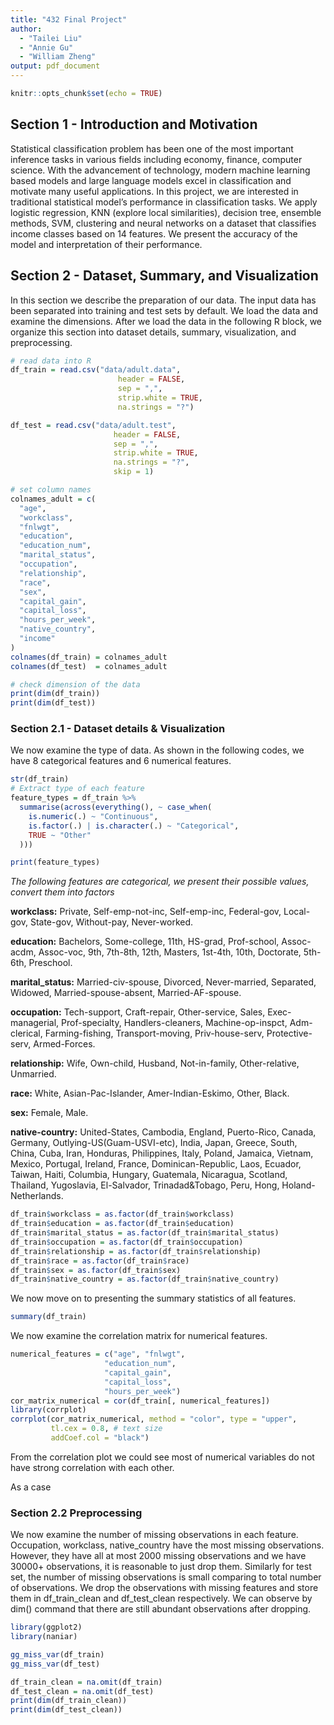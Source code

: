```yaml
---
title: "432 Final Project"
author: 
  - "Tailei Liu"
  - "Annie Gu"
  - "William Zheng"
output: pdf_document
---
```


```r
knitr::opts_chunk$set(echo = TRUE)
```

## Section 1 - Introduction and Motivation

Statistical classification problem has been one of the most important inference tasks in various fields including economy, finance, computer science. With the advancement of technology, modern machine learning based models and large language models excel in classification and motivate many useful applications. In this project, we are interested in traditional statistical model's performance in classification tasks. We apply logistic regression, KNN (explore local similarities), decision tree, ensemble methods, SVM, clustering and neural networks on a dataset that classifies income classes based on 14 features. We present the accuracy of the model and interpretation of their performance.

## Section 2 - Dataset, Summary, and Visualization

In this section we describe the preparation of our data. The input data has been separated into training and test sets by default. We load the data and examine the dimensions. After we load the data in the following R block, we organize this section into dataset details, summary, visualization, and preprocessing.

```r
# read data into R
df_train = read.csv("data/adult.data", 
                        header = FALSE, 
                        sep = ",", 
                        strip.white = TRUE, 
                        na.strings = "?")

df_test = read.csv("data/adult.test", 
                       header = FALSE, 
                       sep = ",", 
                       strip.white = TRUE, 
                       na.strings = "?", 
                       skip = 1)

# set column names
colnames_adult = c(
  "age", 
  "workclass", 
  "fnlwgt", 
  "education", 
  "education_num", 
  "marital_status", 
  "occupation", 
  "relationship", 
  "race", 
  "sex", 
  "capital_gain", 
  "capital_loss", 
  "hours_per_week", 
  "native_country", 
  "income"
)
colnames(df_train) = colnames_adult
colnames(df_test)  = colnames_adult

# check dimension of the data
print(dim(df_train))
print(dim(df_test))
```

### Section 2.1 - Dataset details & Visualization

We now examine the type of data. As shown in the following codes, we have 8 categorical features and 6 numerical features.

```r
str(df_train)
# Extract type of each feature
feature_types = df_train %>%
  summarise(across(everything(), ~ case_when(
    is.numeric(.) ~ "Continuous",
    is.factor(.) | is.character(.) ~ "Categorical",
    TRUE ~ "Other"
  )))

print(feature_types)
```

*The following features are categorical, we present their possible values, convert them into factors*

**workclass:** Private, Self-emp-not-inc, Self-emp-inc, Federal-gov, Local-gov, State-gov, Without-pay, Never-worked.

**education:** Bachelors, Some-college, 11th, HS-grad, Prof-school, Assoc-acdm, Assoc-voc, 9th, 7th-8th, 12th, Masters, 1st-4th, 10th, Doctorate, 5th-6th, Preschool.

**marital_status:** Married-civ-spouse, Divorced, Never-married, Separated, Widowed, Married-spouse-absent, Married-AF-spouse.

**occupation:** Tech-support, Craft-repair, Other-service, Sales, Exec-managerial, Prof-specialty, Handlers-cleaners, Machine-op-inspct, Adm-clerical, Farming-fishing, Transport-moving, Priv-house-serv, Protective-serv, Armed-Forces.

**relationship:** Wife, Own-child, Husband, Not-in-family, Other-relative, Unmarried.

**race:** White, Asian-Pac-Islander, Amer-Indian-Eskimo, Other, Black.

**sex:** Female, Male.

**native-country:** United-States, Cambodia, England, Puerto-Rico, Canada, Germany, Outlying-US(Guam-USVI-etc), India, Japan, Greece, South, China, Cuba, Iran, Honduras, Philippines, Italy, Poland, Jamaica, Vietnam, Mexico, Portugal, Ireland, France, Dominican-Republic, Laos, Ecuador, Taiwan, Haiti, Columbia, Hungary, Guatemala, Nicaragua, Scotland, Thailand, Yugoslavia, El-Salvador, Trinadad&Tobago, Peru, Hong, Holand-Netherlands.

```r
df_train$workclass = as.factor(df_train$workclass)
df_train$education = as.factor(df_train$education)
df_train$marital_status = as.factor(df_train$marital_status)
df_train$occupation = as.factor(df_train$occupation)
df_train$relationship = as.factor(df_train$relationship)
df_train$race = as.factor(df_train$race)
df_train$sex = as.factor(df_train$sex)
df_train$native_country = as.factor(df_train$native_country)
```

We now move on to presenting the summary statistics of all features.

```r
summary(df_train)
```

We now examine the correlation matrix for numerical features.

```r

numerical_features = c("age", "fnlwgt", 
                     "education_num", 
                     "capital_gain",
                     "capital_loss",
                     "hours_per_week")
cor_matrix_numerical = cor(df_train[, numerical_features])
library(corrplot)
corrplot(cor_matrix_numerical, method = "color", type = "upper", 
         tl.cex = 0.8, # text size
         addCoef.col = "black")
```

From the correlation plot we could see most of numerical variables do not have strong correlation with each other.

As a case

### Section 2.2 Preprocessing

We now examine the number of missing observations in each feature. Occupation, workclass, native_country have the most missing observations. However, they have all at most 2000 missing observations and we have 30000+ observations, it is reasonable to just drop them. Similarly for test set, the number of missing observations is small comparing to total number of observations. We drop the observations with missing features and store them in df_train_clean and df_test_clean respectively. We can observe by dim() command that there are still abundant observations after dropping.

```r
library(ggplot2)
library(naniar)

gg_miss_var(df_train)
gg_miss_var(df_test)

df_train_clean = na.omit(df_train)
df_test_clean = na.omit(df_test)
print(dim(df_train_clean))
print(dim(df_test_clean))
```

## 
